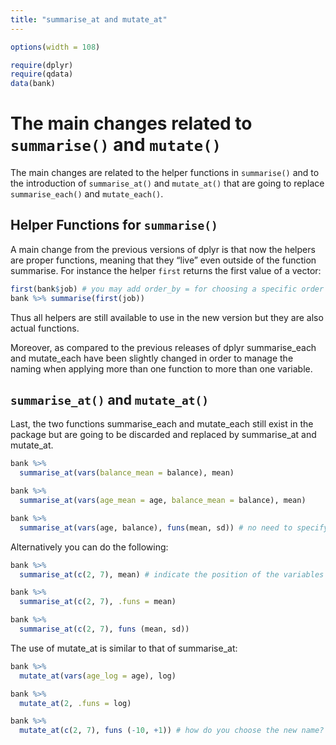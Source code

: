```yaml
---
title: "summarise_at and mutate_at"
---
```


```r
options(width = 108)
```

```r
require(dplyr)
require(qdata)
data(bank)
```


# The main changes related to `summarise()` and `mutate()`

The main changes are related to the helper functions in `summarise()` and to the introduction of `summarise_at()` and `mutate_at()` that are going to replace `summarise_each()` and `mutate_each()`.

## Helper Functions for `summarise()`

A main change from the previous versions of dplyr is that now the helpers are proper functions, meaning that they "live" even outside of the function summarise. For instance the helper `first` returns the first value of a vector:

```r
first(bank$job) # you may add order_by = for choosing a specific order
bank %>% summarise(first(job))
```

Thus all helpers are still available to use in the new version but they are also actual functions.

Moreover, as compared to the previous releases of dplyr summarise_each and mutate_each have been slightly changed in order to manage the naming when applying more than one function to more than one variable.


## `summarise_at()` and `mutate_at()`

Last, the two functions summarise_each and mutate_each still exist in the package but are going to be discarded and replaced by summarise_at and mutate_at.

```r
bank %>% 
  summarise_at(vars(balance_mean = balance), mean)

bank %>% 
  summarise_at(vars(age_mean = age, balance_mean = balance), mean)

bank %>% 
  summarise_at(vars(age, balance), funs(mean, sd)) # no need to specify names
```

Alternatively you can do the following:

```r
bank %>% 
  summarise_at(c(2, 7), mean) # indicate the position of the variables to summarise

bank %>% 
  summarise_at(c(2, 7), .funs = mean) 

bank %>% 
  summarise_at(c(2, 7), funs (mean, sd))
```

The use of mutate_at is similar to that of summarise_at:

```r
bank %>% 
  mutate_at(vars(age_log = age), log)

bank %>% 
  mutate_at(2, .funs = log)

bank %>% 
  mutate_at(c(2, 7), funs (-10, +1)) # how do you choose the new name?
```

